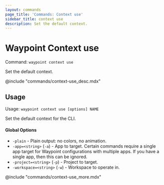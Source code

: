 ```yaml
---
layout: commands
page_title: 'Commands: Context use'
sidebar_title: context use
description: Set the default context.
---
```


# Waypoint Context use

Command: `waypoint context use`

Set the default context.

@include "commands/context-use_desc.mdx"

## Usage

Usage: `waypoint context use [options] NAME`

Set the default context for the CLI.

#### Global Options

- `-plain` - Plain output: no colors, no animation.
- `-app=<string>` (`-a`) - App to target. Certain commands require a single app target for Waypoint configurations with multiple apps. If you have a single app, then this can be ignored.
- `-project=<string>` (`-p`) - Project to target.
- `-workspace=<string>` (`-w`) - Workspace to operate in.

@include "commands/context-use_more.mdx"
